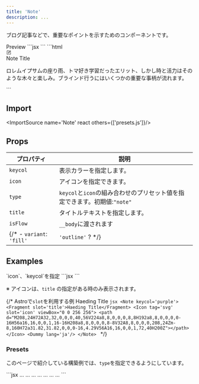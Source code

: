 ```yaml
---
title: 'Note'
description: ...
---
```



ブログ記事などで、重要なポイントを示すためのコンポーネントです。


<Preview>
	<PreviewTitle>Preview</PreviewTitle>
	<PreviewArea resize p='30'>
		<Note title='Note Title'>
			<Dummy lang='ja' />
		</Note>
	</PreviewArea>
	<PreviewCode slot='tab' label='JSX'>
		```jsx
		<Note title='Note Title'>
			<Dummy lang='ja' />
		</Note>
		```
	</PreviewCode>
	<PreviewCode slot='tab' label='HTML'>
	```html
	<div class="c--note l--stack u--colbox -p:30 -bd:is -bdc -bdrs -g:20" style="--keycol:var(--gray);--bdc:var(--keycol);--bdw:4px;--bdrs:2px">
		<div class="c--note_head l--flex -fw:bold -ai:c -g:10">
			<div class="c--note_icon l--center -fz:xl -c" style="--c:var(--keycol)">
				<svg xmlns="http://www.w3.org/2000/svg" viewBox="0 0 256 256" width="1em" height="1em" fill="currentColor" focusable="false" class="l--icon" aria-hidden="true">
					<path d="M229.66,58.34l-32-32a8,8,0,0,0-11.32,0l-96,96A8,8,0,0,0,88,128v32a8,8,0,0,0,8,8h32a8,8,0,0,0,5.66-2.34l96-96A8,8,0,0,0,229.66,58.34ZM124.69,152H104V131.31l64-64L188.69,88ZM200,76.69,179.31,56,192,43.31,212.69,64ZM224,120v88a16,16,0,0,1-16,16H48a16,16,0,0,1-16-16V48A16,16,0,0,1,48,32h88a8,8,0,0,1,0,16H48V208H208V120a8,8,0,0,1,16,0Z">
					</path>
				</svg>
			</div>
			<span class="c--note_title">Note Title</span>
		</div>
		<div class="c--note_body is--flow -flow:s">
			<p> ロレムイプサムの座り雨、トマ好き学習だったエリット、しかし時と活力はそのような木々と楽しみ。ブラインド行うにはいくつかの重要な事柄が流れます。 </p>
		</div>
	</div>
	```
	</PreviewCode>
</Preview>


## Import
<ImportSource name='Note' react others={['presets.js']}/>


## Props

| プロパティ | 説明 |
|---|---|
|`keycol`| 表示カラーを指定します。|
|`icon`| アイコンを指定できます。|
|`type`|`keycol`と`icon`の組み合わせのプリセット値を指定できます。初期値:`"note"`|
|`title`|タイトルテキストを指定します。|
|`isFlow`|`__body`に渡されます|
{/* - `variant`: `'fill'` | `'outline'` ? */}



## Examples

<Preview>
	<PreviewTitle>`icon`、`keycol`を指定</PreviewTitle>
	<PreviewArea p='30'>
		<Note title='Heading text...' icon='star' keycol='blue'>
			<Dummy lang='ja'/>
		</Note>
	</PreviewArea>
	<PreviewCode>
		```jsx
		<Note title='Heading text...' icon='star' keycol='blue'>
			<Dummy lang='ja'/>
		</Note>
		```
	</PreviewCode>
</Preview>

<HelpText>※ アイコンは、`title` の指定がある時のみ表示されます。</HelpText>


{/* <Preview>
	<PreviewTitle>
		Astroで`slot`を利用する例
	</PreviewTitle>
	<PreviewArea p='30'>
		<Note keycol='purple'>
			<Fragment slot='title'>Haeding Title</Fragment>
			<Icon tag='svg' slot='icon' viewBox="0 0 256 256">
				<path d="M208,24H72A32,32,0,0,0,40,56V224a8,8,0,0,0,8,8H192a8,8,0,0,0,0-16H56a16,16,0,0,1,16-16H208a8,8,0,0,0,8-8V32A8,8,0,0,0,208,24Zm-8,160H72a31.82,31.82,0,0,0-16,4.29V56A16,16,0,0,1,72,40H200Z"></path>
			</Icon>
			<Dummy lang='ja'/>
		</Note>
	</PreviewArea>
	<PreviewCode>
		```jsx
		<Note keycol='purple'>
			<Fragment slot='title'>Haeding Title</Fragment>
			<Icon tag='svg' slot='icon' viewBox="0 0 256 256">
				<path d="M208,24H72A32,32,0,0,0,40,56V224a8,8,0,0,0,8,8H192a8,8,0,0,0,0-16H56a16,16,0,0,1,16-16H208a8,8,0,0,0,8-8V32A8,8,0,0,0,208,24Zm-8,160H72a31.82,31.82,0,0,0-16,4.29V56A16,16,0,0,1,72,40H200Z"></path>
			</Icon>
			<Dummy lang='ja'/>
		</Note>
		```
	</PreviewCode>
</Preview> */}


### Presets

このページで紹介している構築例では、`type`を指定できるようにしています。

<Preview>
	<PreviewArea p='30'>
		<Note title='Note: type="note"' type='note'>
			<Dummy length='codes' lang='ja'/>
		</Note>
		<Note title='Note: type="alert"' type='alert'>
			<Dummy length='codes' lang='ja'/>
		</Note>
		<Note title='Note: type="warning"' type='warning'>
			<Dummy length='codes' lang='ja'/>
		</Note>
		<Note title='Note: type="point"' type='point'>
			<Dummy length='codes' lang='ja'/>
		</Note>
		<Note title='Note: type="check"' type='check'>
			<Dummy length='codes' lang='ja'/>
		</Note>
		<Note title='Note: type="info"' type='info'>
			<Dummy length='codes' lang='ja'/>
		</Note>
		<Note title='Note: type="help"' type='help'>
			<Dummy length='codes' lang='ja'/>
		</Note>
	</PreviewArea>
	<PreviewCode>
		```jsx
		<Note title='type="note"' type='note'>...</Note>
		<Note title='type="alert"' type='alert'>...</Note>
		<Note title='type="warning"' type='warning'>...</Note>
		<Note title='type="point"' type='point'>...</Note>
		<Note title='type="check"' type='check'>...</Note>
		<Note title='type="info"' type='info'>...</Note>
		<Note title='type="help"' type='help'>...</Note>
		```
	</PreviewCode>
</Preview>
